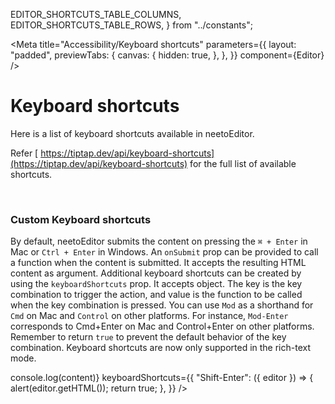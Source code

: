   EDITOR_SHORTCUTS_TABLE_COLUMNS,
  EDITOR_SHORTCUTS_TABLE_ROWS,
} from "../constants";

<Meta
  title="Accessibility/Keyboard shortcuts"
  parameters={{
    layout: "padded",
    previewTabs: {
      canvas: {
        hidden: true,
      },
    },
  }}
  component={Editor}
/>

# Keyboard shortcuts

Here is a list of keyboard shortcuts available in neetoEditor.

<Table
  columns={EDITOR_SHORTCUTS_TABLE_COLUMNS}
  rows={EDITOR_SHORTCUTS_TABLE_ROWS}
/>

Refer
[ https://tiptap.dev/api/keyboard-shortcuts](https://tiptap.dev/api/keyboard-shortcuts)
for the full list of available shortcuts.

<br />

### **Custom Keyboard shortcuts**

By default, neetoEditor submits the content on pressing the `⌘ + Enter` in Mac
or `Ctrl + Enter` in Windows. An `onSubmit` prop can be provided to call a
function when the content is submitted. It accepts the resulting HTML content as
argument. Additional keyboard shortcuts can be created by using the
`keyboardShortcuts` prop. It accepts object. The key is the key combination to
trigger the action, and value is the function to be called when the key
combination is pressed. You can use `Mod` as a shorthand for `Cmd` on Mac and
`Control` on other platforms. For instance, `Mod-Enter` corresponds to Cmd+Enter
on Mac and Control+Enter on other platforms. Remember to return `true` to
prevent the default behavior of the key combination. Keyboard shortcuts are now
only supported in the rich-text mode.

<Canvas>
  <Story name="Custom Keyboard shortcuts">
    <Editor
      rows={19}
      onSubmit={content => console.log(content)}
      keyboardShortcuts={{
        "Shift-Enter": ({ editor }) => {
          alert(editor.getHTML());
          return true;
        },
      }}
    />
  </Story>
</Canvas>
